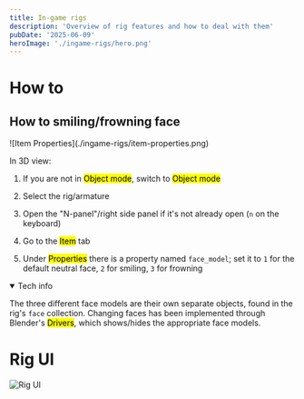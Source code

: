 ```yaml
---
title: In-game rigs
description: 'Overview of rig features and how to deal with them'
pubDate: '2025-06-09'
heroImage: './ingame-rigs/hero.png'
---
```


# How to

## How to smiling/frowning face

<div class="float-right pl-6">
  ![Item Properties](./ingame-rigs/item-properties.png)
</div>

In 3D view:

1. If you are not in <mark>Object mode</mark>, switch to <mark>Object mode</mark>

1. Select the rig/armature

1. Open the "N-panel"/right side panel if it's not already open (`n` on the keyboard)

1. Go to the <mark>Item</mark> tab

1. Under <mark>Properties</mark> there is a property named `face_model`; set it to `1` for the default neutral face, `2` for smiling, `3` for frowning

<details open>
  <summary>Tech info</summary>

The three different face models are their own separate objects, found in the rig's `face` collection. Changing faces has been implemented through Blender's <mark>Drivers</mark>,
which shows/hides the appropriate face models.

</details>

<div class="clear-both" />

# Rig UI

![Rig UI](./ingame-rigs/rig-ui.png)
